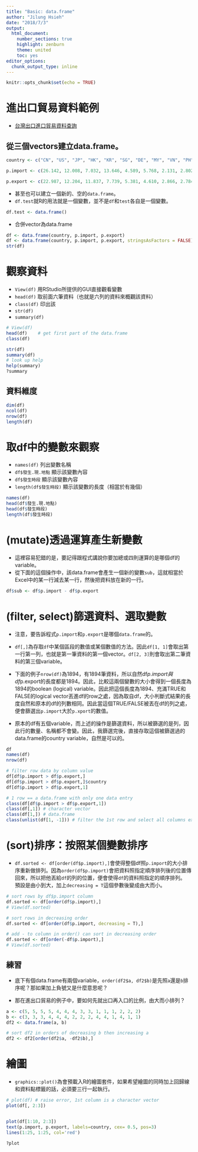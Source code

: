 ```yaml
---
title: "Basic: data.frame"
author: "Jilung Hsieh"
date: "2018/7/3"
output: 
  html_document: 
    number_sections: true
    highlight: zenburn
    theme: united
    toc: yes
editor_options: 
  chunk_output_type: inline
---
```


```r
knitr::opts_chunk$set(echo = TRUE)
```



# 進出口貿易資料範例

* [台灣出口進口貿易資料查詢](http://cus93.trade.gov.tw/FSC3040F/FSC3040F?menuURL=FSC3040F)

## 從三個vectors建立data.frame。

```r
country <- c("CN", "US", "JP", "HK", "KR", "SG", "DE", "MY", "VN", "PH", "TH", "AU", "NL", "SA", "ID", "GB", "IN", "FR", "IT", "AE")

p.import <- c(26.142, 12.008, 7.032, 13.646, 4.589, 5.768, 2.131, 2.802, 3.428, 3.019, 1.976, 1.118, 1.624, 0.449, 0.983, 1.302, 1.027, 0.553, 0.670, 0.455)

p.export <- c(22.987, 12.204, 11.837, 7.739, 5.381, 4.610, 2.866, 2.784, 2.414, 2.092, 1.839, 1.788, 1.665, 1.409, 1.391, 1.075, 0.974, 0.899, 0.800, 0.728)
```



* 甚至也可以建立一個新的、空的`data.frame`。
* `df.test`就R的用法就是一個變數，並不是`df`和`test`各自是一個變數。

```r
df.test <- data.frame()
```

* 合併vector為data.frame

```r
df <- data.frame(country, p.import, p.export)
df <- data.frame(country, p.import, p.export, stringsAsFactors = FALSE)
str(df)
```



# 觀察資料

* `View(df)` 用RStudio所提供的GUI直接觀看變數
* `head(df)` 取前面六筆資料（也就是六列的資料來概觀該資料）
* `class(df)` 印出該
* `str(df)`
* `summary(df)`

```r
# View(df)
head(df)	# get first part of the data.frame
class(df)
```


```r
str(df)
summary(df)
# look up help
help(summary)
?summary
```




## 資料維度

```r
dim(df)
ncol(df)
nrow(df)
length(df)
```


# 取df中的變數來觀察

* `names(df)`  列出變數名稱
* `df$發生.現.地點` 顯示該變數內容
* `df$發生時段` 顯示該變數內容
* `length(df$發生時段)` 顯示該變數的長度（相當於有幾個）

```r
names(df)
head(df$發生.現.地點)
head(df$發生時段)
length(df$發生時段)
```




# (mutate)透過運算產生新變數
* 這裡容易犯錯的是，要記得跟程式講說你要加總或四則運算的是哪個df的variable。
* 從下面的這個操作中，該data.frame會產生一個新的變數`sub`，這就相當於Excel中的某一行減去某一行，然後把資料放在新的一行。

```r
df$sub <- df$p.import - df$p.export
```




# (filter, select)篩選資料、選取變數

* 注意，要告訴程式`p.import`和`p.export`是哪個`data.frame`的。

* `df[,]`為存取`df`中某個區段的數值或某個數值的方法。因此`df[1, 1]`會取出第一行第一列，也就是第一筆資料的第一個vector。`df[2, 3]`則會取出第二筆資料的第三個variable。

* 下面的例子`nrow(df)`為1894，有1894筆資料，所以自然df$p.import與df$p.export的長度都是1894。因此，比較這兩個變數的大小會得到一個長度為1894的boolean (logical) variable。因此把這個長度為1894、充滿TRUE和FALSE的logical vector丟進df的row之處，因為取自df，大小判斷式結果的長度自然和原本的df的列數相同。因此當這個TRUE/FALSE被丟在df的列之處，便會篩選出`p.import`大於`p.xport`的數值。

* 原本的df有五個variable，而上述的操作是篩選資料，所以被篩選的是列，因此行的數量、名稱都不會變。因此，我篩選完後，直接存取這個被篩選過的data.frame的country variable，自然是可以的。


```r
df
names(df)
nrow(df)

# filter row data by column value
df[df$p.import > df$p.export,]
df[df$p.import > df$p.export,]$country
df[df$p.import > df$p.export,1]

# 1 row == a data.frame with only one data entry
class(df[df$p.import > df$p.export,1])
class(df[,1]) # character vector
class(df[1,]) # data.frame
class(unlist(df[1, -1])) # filter the 1st row and select all columns except 1

```



# (sort)排序：按照某個變數排序

* `df.sorted <- df[order(df$p.import),]`會使得整個df照`p.import`的大小排序重新做排列。因為`order(df$p.import)`會把資料照指定順序排列後的位置傳回來，所以把他丟給`df`的列的位置，便會使得`df`的資料照指定的順序排列。
預設是由小到大，加上`decreasing = T`這個參數後變成由大而小。

```r
# sort rows by df$p.import column
df.sorted <- df[order(df$p.import),]
# View(df.sorted)

# sort rows in decreasing order
df.sorted <- df[order(df$p.import, decreasing = T),]

# add - to column in order() can sort in decreasing order
df.sorted <- df[order(-df$p.import),]
# View(df.sorted)
```



## 練習

* 底下有個data.frame有兩個variable，`order(df2$a, df2$b)`是先照`a`還是`b`排序呢？那如果加上負號又是什麼意思呢？

* 那在進出口貿易的例子中，要如何先就出口再入口的比例，由大而小排列？

```r
a <- c(5, 5, 5, 5, 4, 4, 4, 3, 3, 1, 1, 1, 2, 2, 2)
b <- c(3, 3, 3, 4, 4, 4, 2, 2, 2, 4, 4, 1, 4, 1, 1)
df2 <- data.frame(a, b)

# sort df2 in orders of decreasing b then increasing a
df2 <- df2[order(df2$a, -df2$b),]
```



# 繪圖

* `graphics::plot()`為會預載入R的繪圖套件，如果希望繪圖的同時加上回歸線和資料點標籤的話，必須要三行一起執行。
```r
# plot(df) # raise error, 1st column is a character vector
plot(df[, 2:3])


plot(df[1:10, 2:3])
text(p.import, p.export, labels=country, cex= 0.5, pos=3)
lines(1:25, 1:25, col='red')

?plot
```

